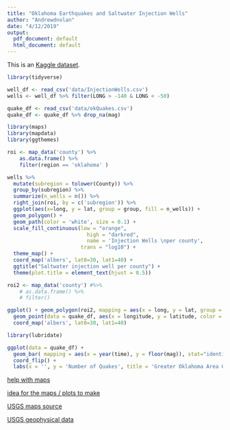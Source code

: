 ```yaml
---
title: "Oklahoma Earthquakes and Saltwater Injection Wells"
author: "Andrewdnolan"
date: "4/12/2019"
output:
  pdf_document: default
  html_document: default
---
```


This is an [Kaggle dataset](https://www.kaggle.com/ksuchris2000/oklahoma-earthquakes-and-saltwater-injection-wells). 

```r
library(tidyverse)

well_df <- read_csv('data/InjectionWells.csv')
wells <- well_df %>% filter(LONG > -140 & LONG < -50) 

quake_df <- read_csv('data/okQuakes.csv')
quake_df <- quake_df %>% drop_na(mag)
```

```r
library(maps)
library(mapdata)
library(ggthemes)

roi <- map_data('county') %>%
    as.data.frame() %>%
    filter(region == 'oklahoma' )

wells %>% 
  mutate(subregion = tolower(County)) %>% 
  group_by(subregion) %>% 
  summarize(n_wells = n()) %>% 
  right_join(roi, by = c('subregion')) %>%
  ggplot(aes(x=long, y = lat, group = group, fill = n_wells)) +
  geom_polygon() + 
  geom_path(color = 'white', size = 0.1) + 
  scale_fill_continuous(low = "orange", 
                          high = "darkred",
                          name = 'Injection Wells \nper county', 
                        trans = "log10") +
  theme_map() + 
  coord_map('albers', lat0=30, lat1=40) +
  ggtitle("Saltwater injection well per county") +
  theme(plot.title = element_text(hjust = 0.5))

```


```r
roi2 <- map_data('county') #%>%
    # as.data.frame() %>%
    # filter()

ggplot() + geom_polygon(roi2, mapping = aes(x = long, y = lat, group = group)) + 
  geom_point(data = quake_df, aes(x = longitude, y = latitude, color = mag )) +
  coord_map('albers', lat0=30, lat1=40)  
```


```r
library(lubridate)

ggplot(data = quake_df) +
  geom_bar( mapping = aes(x = year(time), y = floor(mag)), stat="identity" , fill = 'orange') +
  coord_flip() + 
  labs(x = '', y = 'Number of Quakes', title = 'Greater Oklahoma Area Quakes by from 1977 to 2015')
```

[help with maps](http://eriqande.github.io/rep-res-web/lectures/making-maps-with-R.html)

[idea for the maps / plots to make](https://www.kaggle.com/captcalculator/wildfire-exploratory-analysis)

[USGS maps source](https://mrdata.usgs.gov/geology/state/)

[USGS geophysical data](https://mrdata.usgs.gov/airborne/map-us.html)



